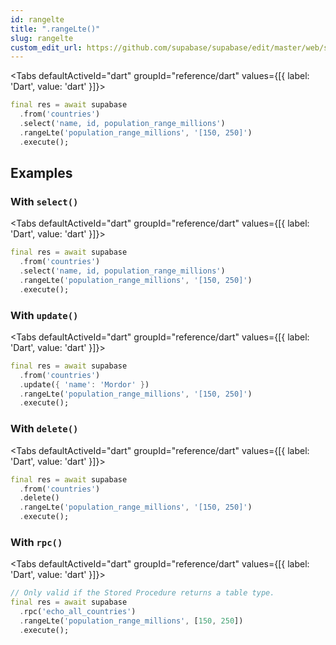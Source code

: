 ```yaml
---
id: rangelte
title: ".rangeLte()"
slug: rangelte
custom_edit_url: https://github.com/supabase/supabase/edit/master/web/spec/dart.yml
---
```





<Tabs
  defaultActiveId="dart"
  groupId="reference/dart"
  values={[{ label: 'Dart', value: 'dart' }]}>

<TabsPanel id="dart" label="dart">

```dart
final res = await supabase
  .from('countries')
  .select('name, id, population_range_millions')
  .rangeLte('population_range_millions', '[150, 250]')
  .execute();
```


</TabsPanel>

</Tabs>

















## Examples

### With `select()`



<Tabs
  defaultActiveId="dart"
  groupId="reference/dart"
  values={[{ label: 'Dart', value: 'dart' }]}>

<TabsPanel id="dart" label="dart">

```dart
final res = await supabase
  .from('countries')
  .select('name, id, population_range_millions')
  .rangeLte('population_range_millions', '[150, 250]')
  .execute();
```


</TabsPanel>

</Tabs>

### With `update()`



<Tabs
  defaultActiveId="dart"
  groupId="reference/dart"
  values={[{ label: 'Dart', value: 'dart' }]}>

<TabsPanel id="dart" label="dart">

```dart
final res = await supabase
  .from('countries')
  .update({ 'name': 'Mordor' })
  .rangeLte('population_range_millions', '[150, 250]')
  .execute();
```


</TabsPanel>

</Tabs>

### With `delete()`



<Tabs
  defaultActiveId="dart"
  groupId="reference/dart"
  values={[{ label: 'Dart', value: 'dart' }]}>

<TabsPanel id="dart" label="dart">

```dart
final res = await supabase
  .from('countries')
  .delete()
  .rangeLte('population_range_millions', '[150, 250]')
  .execute();
```


</TabsPanel>

</Tabs>

### With `rpc()`



<Tabs
  defaultActiveId="dart"
  groupId="reference/dart"
  values={[{ label: 'Dart', value: 'dart' }]}>

<TabsPanel id="dart" label="dart">

```dart
// Only valid if the Stored Procedure returns a table type.
final res = await supabase
  .rpc('echo_all_countries')
  .rangeLte('population_range_millions', [150, 250])
  .execute();
```


</TabsPanel>

</Tabs>